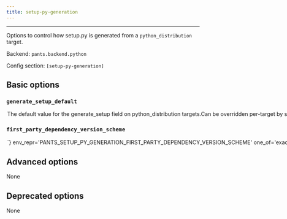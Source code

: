 ```yaml
---
title: setup-py-generation
---
```



---

Options to control how setup.py is generated from a `python_distribution` target.

Backend: <span className="color--primary">`pants.backend.python`</span>

Config section: <span className="color--primary">`[setup-py-generation]`</span>

<span className={styles.options}>

## Basic options

### `generate_setup_default`

<Option
  cli_repr={`--[no-]setup-py-generation-generate-setup-default`}
  env_repr='PANTS_SETUP_PY_GENERATION_GENERATE_SETUP_DEFAULT'
  default_repr={`True`}
>

The default value for the `generate_setup` field on `python_distribution` targets.Can be overridden per-target by setting that field explicitly. Set this to False if you mostly rely on handwritten setup files (setup.py, setup.cfg and similar). Leave as True if you mostly rely on Pants generating setup files for you.

</Option>

### `first_party_dependency_version_scheme`

<Option
  cli_repr={`--setup-py-generation-first-party-dependency-version-scheme=<FirstPartyDependencyVersionScheme>`}
  env_repr='PANTS_SETUP_PY_GENERATION_FIRST_PARTY_DEPENDENCY_VERSION_SCHEME'
  one_of='exact, compatible, any'
  default_repr={`exact`}
>

What version to set in `install_requires` when a `python_distribution` depends on other `python_distribution`s. If `exact`, will use `==`. If `compatible`, will use `~=`. If `any`, will leave off the version. See https://www.python.org/dev/peps/pep-0440/#version-specifiers.

</Option>

## Advanced options

None

## Deprecated options

None

</span>